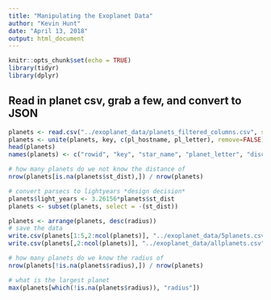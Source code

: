 ```yaml
---
title: "Manipulating the Exoplanet Data"
author: "Kevin Hunt"
date: "April 13, 2018"
output: html_document
---
```


```r
knitr::opts_chunk$set(echo = TRUE)
library(tidyr)
library(dplyr)
```

## Read in planet csv, grab a few, and convert to JSON

```r
planets <- read.csv("../exoplanet_data/planets_filtered_columns.csv", stringsAsFactors = FALSE)
planets <- unite(planets, key, c(pl_hostname, pl_letter), remove=FALSE)
head(planets)
names(planets) <- c("rowid", "key", "star_name", "planet_letter", "discovery_method", "pl_pnum", "orbital_period", "orbital_eccentricity", "st_dist", "star_temp", "star_radius", "planet_temp", "radius", "discovery_year")

# how many planets do we not know the distance of
nrow(planets[is.na(planets$st_dist),]) / nrow(planets)

# convert parsecs to lightyears *design decision*
planets$light_years <- 3.26156*planets$st_dist
planets <- subset(planets, select = -(st_dist))

planets <- arrange(planets, desc(radius))
# save the data
write.csv(planets[1:5,2:ncol(planets)], "../exoplanet_data/5planets.csv")
write.csv(planets[,2:ncol(planets)], "../exoplanet_data/allplanets.csv")
```


```r
# how many planets do we know the radius of
nrow(planets[!is.na(planets$radius),]) / nrow(planets)
```

```r
# what is the largest planet
max(planets[which(!is.na(planets$radius)), "radius"])
```

